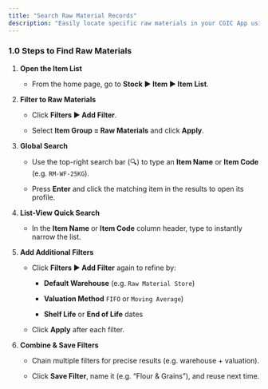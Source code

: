 ```yaml
---
title: "Search Raw Material Records"
description: "Easily locate specific raw materials in your CGIC App using global search and list-view filters."
---
```


### 1.0 Steps to Find Raw Materials

1. **Open the Item List**  

   - From the home page, go to **Stock ▶️ Item ▶️ Item List**.

2. **Filter to Raw Materials**  

   - Click **Filters ▶️ Add Filter**.  

   - Select **Item Group = Raw Materials** and click **Apply**.

3. **Global Search**  

   - Use the top-right search bar (🔍) to type an **Item Name** or **Item Code** (e.g. `RM-WF-25KG`).  

   - Press **Enter** and click the matching item in the results to open its profile.

4. **List-View Quick Search**  

   - In the **Item Name** or **Item Code** column header, type to instantly narrow the list.  

5. **Add Additional Filters**  

   - Click **Filters ▶️ Add Filter** again to refine by:  

     - **Default Warehouse** (e.g. `Raw Material Store`)  

     - **Valuation Method** `FIFO` or `Moving Average`)  

     - **Shelf Life** or **End of Life** dates  

   - Click **Apply** after each filter.

6. **Combine & Save Filters**  

   - Chain multiple filters for precise results (e.g. warehouse \+ valuation).  

   - Click **Save Filter**, name it (e.g. “Flour & Grains”), and reuse next time.